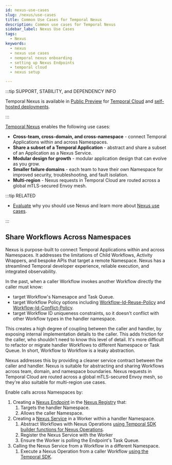 ```yaml
---
id: nexus-use-cases
slug: /nexus/use-cases
title: Common Use Cases for Temporal Nexus
description: Common use cases for Temporal Nexus
sidebar_label: Nexus Use Cases
tags:
  - Nexus
keywords:
  - nexus
  - nexus use cases
  - nemporal nexus onboarding
  - setting up Nexus Endpoints
  - temporal cloud
  - nexus setup

---
```


:::tip SUPPORT, STABILITY, and DEPENDENCY INFO

Temporal Nexus is available in [Public Preview](/evaluate/development-production-features/release-stages#public-preview) for [Temporal Cloud](/cloud/nexus) and [self-hosted deployments](/production-deployment/self-hosted-guide/nexus).

:::

[Temporal Nexus](/evaluate/nexus) enables the following use cases:

- **Cross-team, cross-domain, and cross-namespace** \-
connect Temporal Applications within and across Namespaces.
- **Share a subset of a Temporal Application** \-
abstract and share a subset of an Application as a Nexus Service.
- **Modular design for growth** \-
modular application design that can evolve as you grow.
- **Smaller failure domains** \- 
each team to have their own Namespace for improved security, troubleshooting, and fault isolation.
- **Multi-region** \-
Nexus requests in Temporal Cloud are routed across a global mTLS-secured Envoy mesh.

:::tip RELATED

- [Evaluate](/evaluate/nexus) why you should use Nexus and learn more about [Nexus use cases](/evaluate/nexus#use-cases).

:::

## Share Workflows Across Namespaces

Nexus is purpose-built to connect Temporal Applications within and across Namespaces.
It addresses the limitations of Child Workflows, Activity Wrappers, and bespoke APIs that target a remote Namespace.
Nexus has a streamlined Temporal developer experience, reliable execution, and integrated observability.

In the past, when a caller Workflow invokes another Workflow directly the caller must know:
- target Workflow's Namesapce and Task Queue.
- target Workflow Policy options including [Workflow-Id-Reuse-Policy](/workflows#workflow-id-reuse-policy) and [Workflow-Id-Conflict-Policy](/workflows#workflow-id-conflict-policy).
- target Workflow ID uniqueness constraints, so it doesn't conflict with other Workflow types in the handler namespace.

This creates a high degree of coupling between the caller and handler, by exposing internal implementation details to the caller.
This adds friction for the caller, who shouldn't need to know this level of detail.
It's more difficult to refactor or migrate handler Workflows to different Namespace or Task Queue.
In short, Workflow to Workflow is a leaky abstraction.

Nexus addresses this by providing a cleaner service contract between the caller and handler.
Nexus is suitable for abstracting and sharing Workflows across team, domain, and namespace boundaries.
Nexus requests in Temporal Cloud are routed across a global mTLS-secured Envoy mesh, so they're also suitable for multi-region use cases.
 
Enable calls across Namespaces by:

1. Creating a [Nexus Endpoint](/nexus/endpoints) in the [Nexus Registry](/nexus/registry) that:
   1. Targets the handler Namespace.
   2. Allows the caller Namespace.
2. Creating a [Nexus Service](/nexus/services) in a Worker within a handler Namespace.
   1.  Abstract Workflows with Nexus Operations [using Temporal SDK builder functions for Nexus Operations](/nexus/operations#sdk-support).
   2.  Register the Nexus Service with the Worker
   2.  Ensure the Worker is polling the Endpoint's Task Queue. 
3. Calling the Nexus Service from a Workflow in a different Namespace.
   1. Execute a Nexus Operation from a caller Workflow [using the Temporal SDK](/nexus/operations#sdk-support).